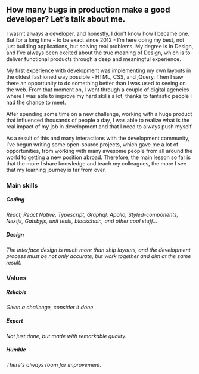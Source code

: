<article>

# How many bugs in production make a good developer? Let’s talk about me.

I wasn’t always a developer, and honestly, I don’t know how I became one. But for a long time - to be exact since 2012 - I’m here doing my best, not just building applications, but solving real problems. My degree is in Design, and I’ve always been excited about the true meaning of Design, which is to deliver functional products through a deep and meaningful experience.

My first experience with development was implementing my own layouts in the oldest fashioned way possible - HTML, CSS, and jQuery. Then I saw there an opportunity to do something better than I was used to seeing on the web. From that moment on, I went through a couple of digital agencies where I was able to improve my hard skills a lot, thanks to fantastic people I had the chance to meet.

After spending some time on a new challenge, working with a huge product that influenced thousands of people a day, I was able to realize what is the real impact of my job in development and that I need to always push myself.

As a result of this and many interactions with the development community, I’ve begun writing some open-source projects, which gave me a lot of opportunities, from working with many awesome people from all around the world to getting a new position abroad. Therefore, the main lesson so far is that the more I share knowledge and teach my colleagues, the more I see that my learning journey is far from over.

</article>

<aside>

### Main skills

##### Coding

_React, React Native, Typescript, Graphql, Apollo, Styled-components, Nextjs, Gatsbyjs, unit tests, blockchain, and other cool stuff..._

##### Design

_The interface design is much more than ship layouts, and the development process must be not only accurate, but work together and aim at the same result._

<span>

### Values

##### Reliable

_Given a challenge, consider it done._

##### Expert

_Not just done, but made with remarkable quality._

##### Humble

_There's always room for improvement._

</span>

</aside>
